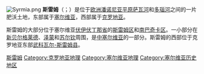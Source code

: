 {{NoteTA|G1=TO}}
[[File:Syrmia.png|right]]
'''斯雷姆'''（{{lang-sr|Срем}}；{{lang-hr|Srijem}}）是位于[[欧洲|欧洲]][[潘诺尼亚平原|潘诺尼亚平原]][[萨瓦河|萨瓦河]]和[[多瑙河|多瑙河]]之间的一片肥沃土地，东部属于[[塞尔维亚|塞尔维亚]]，西部属于[[克罗地亚|克罗地亚]]。

斯雷姆的大部分位于塞尔维亚[[伏伊伏丁那省|伏伊伏丁那省]]的[[斯雷姆区|斯雷姆区]]和[[南巴奇卡区|南巴奇卡区]]。一小部分在[[新贝尔格莱德|新贝尔格莱德]]、[[泽蒙|泽蒙]]和[[苏尔钦|苏尔钦]]周围，是[[中塞尔维亚|中塞尔维亚]]的一部分。斯雷姆的西部位于克罗地亚东部[[武科瓦尔-斯雷姆县|武科瓦尔-斯雷姆县]]。

{{Commons category}}
{{Authority control}}

{{DEFAULTSORT:Syrmia}}
[[Category:斯雷姆|]]
[[Category:克罗地亚地理|Category:克罗地亚地理]]
[[Category:塞尔维亚地理|Category:塞尔维亚地理]]
[[Category:塞尔维亚历史地区|Category:塞尔维亚历史地区]]

{{Europe-geo-stub}}